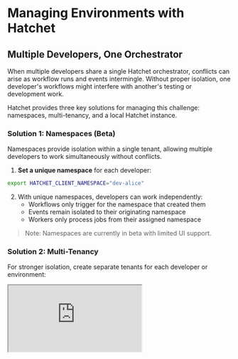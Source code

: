 
# Managing Environments with Hatchet

## Multiple Developers, One Orchestrator

When multiple developers share a single Hatchet orchestrator, conflicts can arise as workflow runs and events intermingle. Without proper isolation, one developer's workflows might interfere with another's testing or development work.

Hatchet provides three key solutions for managing this challenge: namespaces, multi-tenancy, and a local Hatchet instance.

### Solution 1: Namespaces (Beta)

Namespaces provide isolation within a single tenant, allowing multiple developers to work simultaneously without conflicts.

1. **Set a unique namespace** for each developer:

```bash
export HATCHET_CLIENT_NAMESPACE="dev-alice"
```

2. With unique namespaces, developers can work independently:
   - Workflows only trigger for the namespace that created them
   - Events remain isolated to their originating namespace
   - Workers only process jobs from their assigned namespace

> Note: Namespaces are currently in beta with limited UI support.

### Solution 2: Multi-Tenancy

For stronger isolation, create separate tenants for each developer or environment:

<iframe
  className="aspect-video w-full my-4"
  src="https://www.youtube.com/embed/r9NY_nqvqig?si=8cmpM94uYm43jqJI"
  allow="accelerometer; autoplay; clipboard-write; encrypted-media; gyroscope; picture-in-picture"
  allowFullScreen
/>

1. Access the tenant dropdown in the dashboard (bottom left)
2. Select "Add New Tenant" and provide a descriptive name
3. Generate a new token for that tenant
4. Each developer configures their environment with their designated tenant token

### Solution 3: Local Hatchet Instance

If you are using Hatchet locally, you can create a local instance of Hatchet to manage your isolated local development environment. Follow instructions [here](../self-hosting/hatchet-lite.mdx) to get started.

### Recommended Setups

**For Development Teams:**

- **Small teams:** Use namespaces within a shared development tenant
- **Larger teams:** Leverage local hatchet instances to create separate tenants for each developer
- **Production/staging:** Use dedicated tenants with controlled access

**Implementation Example:**

```
Dev Team Setup:
- Central Hatchet Instance
  ├── Tenant: development
  │   ├── Namespace: dev-alice
  │   ├── Namespace: dev-bob
  │   └── Namespace: dev-charlie
  ├── Tenant: staging
  └── Tenant: production
```

## Best Practices

- **Unique Identifiers:** Use consistent, unique identifiers for namespaces and tenants
- **Environment Variables:** Set namespace variables in your local environment or .env files
- **Token Security:** Treat tenant tokens as sensitive data and avoid sharing them
- **Coordination:** Establish naming conventions and communicate among team members to avoid conflicts
